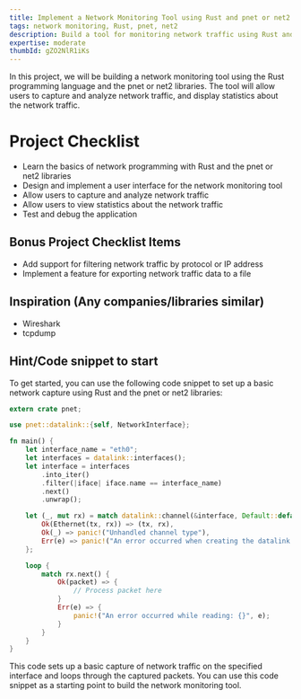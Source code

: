 ```yaml
---
title: Implement a Network Monitoring Tool using Rust and pnet or net2
tags: network monitoring, Rust, pnet, net2
description: Build a tool for monitoring network traffic using Rust and pnet or net2
expertise: moderate
thumbId: gZO2NlR1iKs
---
```


In this project, we will be building a network monitoring tool using the Rust programming language and the pnet or net2 libraries. The tool will allow users to capture and analyze network traffic, and display statistics about the network traffic.


<h1>Project Checklist</h1>
<ul>
<li>Learn the basics of network programming with Rust and the pnet or net2 libraries</li>
<li>Design and implement a user interface for the network monitoring tool</li>
<li>Allow users to capture and analyze network traffic</li>
<li>Allow users to view statistics about the network traffic</li>
<li>Test and debug the application</li>
</ul>
<h2>Bonus Project Checklist Items</h2>
<ul>
<li>Add support for filtering network traffic by protocol or IP address</li>
<li>Implement a feature for exporting network traffic data to a file</li>
</ul>
<h2>Inspiration (Any companies/libraries similar)</h2>
<ul>
<li>Wireshark</li>
<li>tcpdump</li>
</ul>
<h2>Hint/Code snippet to start</h2>
To get started, you can use the following code snippet to set up a basic network capture using Rust and the pnet or net2 libraries:

```rust
extern crate pnet;

use pnet::datalink::{self, NetworkInterface};

fn main() {
    let interface_name = "eth0";
    let interfaces = datalink::interfaces();
    let interface = interfaces
        .into_iter()
        .filter(|iface| iface.name == interface_name)
        .next()
        .unwrap();

    let (_, mut rx) = match datalink::channel(&interface, Default::default()) {
        Ok(Ethernet(tx, rx)) => (tx, rx),
        Ok(_) => panic!("Unhandled channel type"),
        Err(e) => panic!("An error occurred when creating the datalink channel: {}", e),
    };

    loop {
        match rx.next() {
            Ok(packet) => {
                // Process packet here
            }
            Err(e) => {
                panic!("An error occurred while reading: {}", e);
            }
        }
    }
}
```

This code sets up a basic capture of network traffic on the specified interface and loops through the captured packets. You can use this code snippet as a starting point to build the network monitoring tool.
